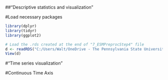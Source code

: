 ##"Descriptive statistics and visualization"

#Load necessary packages
```r
library(dplyr)
library(tidyr)
library(ggplot2)
```

```r
# Load the .rds created at the end of "7_ESMPreprocStep4" file
d <- readRDS("C:/Users/Walt/OneDrive - The Pennsylvania State University/Projects/ASH/DVAL/Users/Walter/Preprocessing/Interim data/EMA_and_baseline4.rds")
View(d)
```

#"Time series visualization"

#Continuous Time Axis
```r

```


